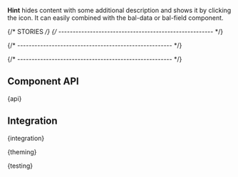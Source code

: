 

<Meta of={HintStories} />

<StoryHeading of={HintStories.Basic} hidden></StoryHeading>

<Banner of={HintStories} />

<Lead>**Hint** hides content with some additional description and shows it by clicking the icon. It can easily combined
  with the bal-data or bal-field component.</Lead>

<Canvas of={HintStories.Basic} sourceState="shown" className="has-visible-overflow" />

<PlaygroundBar of={HintStories.Basic}></PlaygroundBar>

{/* STORIES */}
{/* ------------------------------------------------------ */}

<StoryHeading of={HintStories.TooltipHint}></StoryHeading>

<Canvas of={HintStories.TooltipHint} />

{/* ------------------------------------------------------ */}

<StoryHeading of={HintStories.FieldHint}></StoryHeading>

<Canvas of={HintStories.FieldHint} />

{/* ------------------------------------------------------ */}

## Component API


<Markdown>{api}</Markdown>

## Integration


<Markdown>{integration}</Markdown>


<Markdown>{theming}</Markdown>


<Markdown>{testing}</Markdown>

<Footer />
